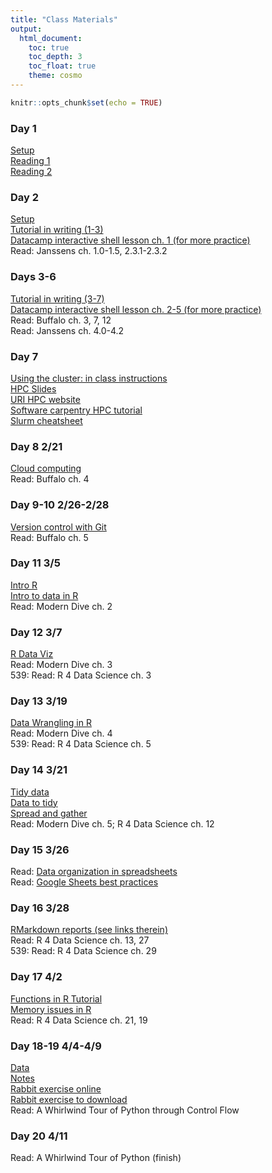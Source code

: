 ```yaml
---
title: "Class Materials"
output: 
  html_document:
    toc: true
    toc_depth: 3
    toc_float: true
    theme: cosmo
---
```


```r
knitr::opts_chunk$set(echo = TRUE)
```

### Day 1
[Setup](https://rachelss.github.io/BigDataSetup/)  
[Reading 1](https://www.practicereproducibleresearch.org/core-chapters/1-intro.html)  
[Reading 2](https://www.practicereproducibleresearch.org/core-chapters/0-preface.html)

### Day 2    
[Setup](http://swcarpentry.github.io/shell-novice/setup.html)  
[Tutorial in writing (1-3)](http://swcarpentry.github.io/shell-novice/)  
[Datacamp interactive shell lesson ch. 1 (for more practice)](https://www.datacamp.com/courses/introduction-to-shell-for-data-science)  
Read: Janssens ch. 1.0-1.5, 2.3.1-2.3.2

### Days 3-6    
[Tutorial in writing (3-7)](http://swcarpentry.github.io/shell-novice/)  
[Datacamp interactive shell lesson ch. 2-5 (for more practice)](https://www.datacamp.com/courses/introduction-to-shell-for-data-science)  
Read: Buffalo ch. 3, 7, 12  
Read: Janssens ch. 4.0-4.2

### Day 7  
[Using the cluster: in class instructions](cluster_instructions.html)  
[HPC Slides](hpcslides.pdf)  
[URI HPC website](https://web.uri.edu/hpc-research-computing/)  
[Software carpentry HPC tutorial](https://hpc-carpentry.github.io/hpc-intro/)  
[Slurm cheatsheet](https://isugenomics.github.io/bioinformatics-workbook/Appendix/HPC/SLURM/slurm-cheatsheat.html)

### Day 8 2/21
[Cloud computing](cloud_instructions.html)  
Read: Buffalo ch. 4

### Day 9-10 2/26-2/28
[Version control with Git](http://swcarpentry.github.io/git-novice/)  
Read: Buffalo ch. 5

### Day 11 3/5
[Intro R](https://datacarpentry.org/R-ecology-lesson/00-before-we-start.html)  
[Intro to data in R](02-starting-with-data.html)  
Read: Modern Dive ch. 2

### Day 12 3/7
[R Data Viz](https://datacarpentry.org/R-ecology-lesson/04-visualization-ggplot2.html)  
Read: Modern Dive ch. 3  
539: Read: R 4 Data Science ch. 3

### Day 13 3/19
[Data Wrangling in R](https://datacarpentry.org/R-ecology-lesson/03-dplyr.html)  
Read: Modern Dive ch. 4  
539: Read: R 4 Data Science ch. 5

### Day 14 3/21  
[Tidy data](https://datacarpentry.org/spreadsheet-ecology-lesson/)  
[Data to tidy](https://ndownloader.figshare.com/files/2252083)  
[Spread and gather](http://swcarpentry.github.io/r-novice-gapminder/14-tidyr/index.html)  
Read: Modern Dive ch. 5; R 4 Data Science ch. 12

### Day 15 3/26
Read: [Data organization in spreadsheets](https://www.tandfonline.com/doi/pdf/10.1080/00031305.2017.1375989)  
Read: [Google Sheets best practices](https://matthewlincoln.net/2018/03/26/best-practices-for-using-google-sheets-in-your-data-project.html)

### Day 16 3/28  
[RMarkdown reports (see links therein)](http://swcarpentry.github.io/r-novice-gapminder/15-knitr-markdown/index.html)  
Read: R 4 Data Science ch. 13, 27  
539: Read: R 4 Data Science ch. 29

### Day 17 4/2  
[Functions in R Tutorial](http://swcarpentry.github.io/r-novice-gapminder/10-functions/index.html)  
[Memory issues in R](https://privefl.github.io/advr38book/performance.html#rs-memory-management)  
Read: R 4 Data Science ch. 21, 19  

### Day 18-19 4/4-4/9
[Data](https://d37djvu3ytnwxt.cloudfront.net/assets/courseware/v1/1d1e264f416e27b22a0b8c970d52f3e3/asset-v1:HarvardX+PH526x+3T2016+type@asset+block/Books_EngFr.zip)  
[Notes](text_analysis.html)  
[Rabbit exercise online](https://mybinder.org/v2/gh/rachelss/BigDataAnalysis19/master?filepath=rabbit_exercise.ipynb)  
[Rabbit exercise to download](rabbit_exercise.ipynb)  
Read: A Whirlwind Tour of Python through Control Flow

### Day 20 4/11
Read: A Whirlwind Tour of Python (finish)